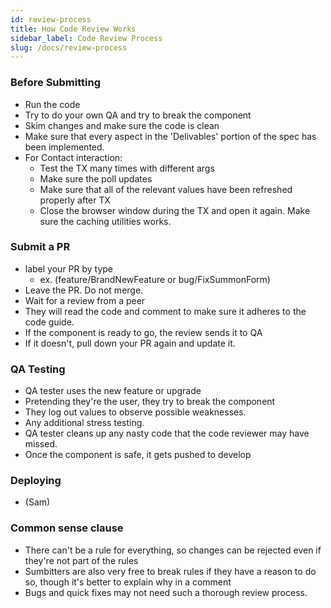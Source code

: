 ```yaml
---
id: review-process
title: How Code Review Works
sidebar_label: Code Review Process
slug: /docs/review-process
---
```


### Before Submitting

- Run the code
- Try to do your own QA and try to break the component
- Skim changes and make sure the code is clean
- Make sure that every aspect in the 'Delivables' portion of the spec has been implemented.
- For Contact interaction:
  - Test the TX many times with different args
  - Make sure the poll updates
  - Make sure that all of the relevant values have been refreshed properly after TX
  - Close the browser window during the TX and open it again. Make sure the caching utilities works.

### Submit a PR

- label your PR by type
  - ex. (feature/BrandNewFeature or bug/FixSummonForm)
- Leave the PR. Do not merge.
- Wait for a review from a peer
- They will read the code and comment to make sure it adheres to the code guide.
- If the component is ready to go, the review sends it to QA
- If it doesn't, pull down your PR again and update it.

### QA Testing

- QA tester uses the new feature or upgrade
- Pretending they're the user, they try to break the component
- They log out values to observe possible weaknesses.
- Any additional stress testing.
- QA tester cleans up any nasty code that the code reviewer may have missed.
- Once the component is safe, it gets pushed to develop

### Deploying

- (Sam)

### Common sense clause

- There can't be a rule for everything, so changes can be rejected even if they're not part of the rules
- Sumbitters are also very free to break rules if they have a reason to do so, though it's better to explain why in a comment
- Bugs and quick fixes may not need such a thorough review process.
